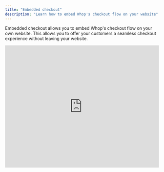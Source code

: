 ```yaml
---
title: "Embedded checkout"
description: "Learn how to embed Whop's checkout flow on your website"
---
```


Embedded checkout allows you to embed Whop's checkout flow on your own website. This allows you to offer your customers a seamless checkout experience without leaving your website.

<iframe width="100%" height="400" src="https://www.youtube.com/embed/0hGnAzwxd4g?si=0LDncN3P_MKfrsvD&rel=0" title="YouTube video player" frameborder="0" allow="accelerometer; autoplay; clipboard-write; encrypted-media; gyroscope; picture-in-picture; web-share" referrerpolicy="strict-origin-when-cross-origin" allowfullscreen />

## What you need to get started

### Step 1: Install the package

```bash
npm install @whop/react
```

### Step 2: Add the checkout element

```tsx
import { WhopCheckoutEmbed } from "@whop/react/checkout";

export default function Home() {
  return <WhopCheckoutEmbed planId="plan_XXXXXXXXX" />;
}
```

This component will now mount an iframe with the Whop checkout embed. Once the checkout is complete, the user will be redirected to the redirect url you specified in the settings on Whop.

You can configure the redirect url in your [whop's settings](https://whop.com/dashboard/whops/) or in your [company's settings](https://whop.com/dashboard/settings/checkout/) on the dashboard. If both are specified, the redirect url specified in the whop's settings will take precedence.

### Available controls

To get access to the controls of the checkout embed, you can use the `ref` prop.

```tsx
const ref = useCheckoutEmbedControls();

return <WhopCheckoutEmbed ref={ref} planId="plan_XXXXXXXXX" />;
```

#### **`submit`**

To submit checkout programmatically, you can use the `submit` method on the checkout element.

```tsx
ref.current?.submit();
```

#### **`getEmail`**

To get the email of the user who is checking out, you can use the `getEmail` method on the checkout element.

```tsx
const email = await ref.current?.getEmail();
console.log(email);
```

#### **`setEmail`**

To set the email of the user who is checking out, you can use the `setEmail` method on the checkout element.

```tsx
try {
  await ref.current?.setEmail("example@domain.com");
} catch (error) {
  console.error(error);
}
```

### Available properties

#### **`planId`**

**Required** - The plan id you want to checkout.

#### **`theme`**

**Optional** - The theme you want to use for the checkout.

Possible values are `light`, `dark` or `system`.

#### **`sessionId`**

**Optional** - The session id to use for the checkout.

This can be used to attach metadata to a checkout by first creating a session through the API and then passing the session id to the checkout element.

#### **`hidePrice`**

**Optional** - Turn on to hide the price in the embedded checkout form.

Defaults to `false`

#### **`hideTermsAndConditions`**

**Optional** - Set to `true` to hide the terms and conditions in the embedded checkout form.

Defaults to `false`

#### **`skipRedirect`**

**Optional** - Set to `true` to skip the final redirect and keep the top frame loaded.

Defaults to `false`

#### **`onComplete`**

**Optional** - A callback function that will be called when the checkout is complete.

<Note>This option will set `skipRedirect` to `true`</Note>

```tsx
<WhopCheckoutEmbed
  onComplete={(planId, receiptId) => {
    console.log(planId, receiptId);
  }}
  planId="plan_XXXXXXXXX"
/>
```

#### **`utm`**

**Optional** - The UTM parameters to add to the checkout URL.

**Note** - The keys must start with `utm_`

```tsx
<WhopCheckoutEmbed
  planId="plan_XXXXXXXXX"
  utm={{ utm_campaign: "ad_XXXXXXX" }}
/>
```

#### **`fallback`**

**Optional** - The fallback content to show while the checkout is loading.

```tsx
<WhopCheckoutEmbed fallback={<>loading...</>} planId="plan_XXXXXXXXX" />
```

#### **`prefill`**

**Optional** - The prefill options to apply to the checkout embed.

Used to prefill the email in the embedded checkout form.
This setting can be helpful when integrating the embed into a funnel that collects the email prior to payment already.

```tsx
<WhopCheckoutEmbed
  prefill={{ email: "example@domain.com" }}
  planId="plan_XXXXXXXXX"
/>
```

#### **`hideEmail`**

**Optional** - Set to `true` to hide the email input in the embedded checkout form. Make sure to display the users email in the parent page when setting this attribute.

Defaults to `false`

<Note>
  Use this in conjunction with the `prefill` attribute or the `setEmail` method
  to control the email input.
</Note>

```tsx
<WhopCheckoutEmbed hideEmail planId="plan_XXXXXXXXX" />
```

#### **`disableEmail`**

**Optional** - Set to `true` to disable the email input in the embedded checkout form.

Defaults to `false`

<Note>
  Use this in conjunction with the `prefill` attribute or the `setEmail` method
  to control the email input.
</Note>

```tsx
<WhopCheckoutEmbed disableEmail planId="plan_XXXXXXXXX" />
```

### Full example

```tsx
import { WhopCheckoutEmbed } from "@whop/react/checkout";

export default function Home() {
  return (
    <WhopCheckoutEmbed
      fallback={<>loading...</>}
      planId="plan_XXXXXXXXX"
      theme="light"
      hidePrice={false}
      sessionId="ch_XXXXXXXXX"
    />
  );
}
```

## Other websites

### Step 1: Add the script tag

To embed checkout, you need to add the following script tag into the `<head>` of your page:

```md
<script
  async
  defer
  src="https://js.whop.com/static/checkout/loader.js"
></script>
```

### Step 2: Add the checkout element

To create a checkout element, you need to include the following attribute on an element in your page:

```md
<div data-whop-checkout-plan-id="plan_XXXXXXXXX"></div>
```

This will now mount an iframe inside of the element with the plan id you provided. Once the checkout is complete, the user will be redirected to the redirect url you specified in the settings on Whop.

You can configure the redirect url in your [whop's settings](https://whop.com/dashboard/whops/) or in your [company's settings](https://whop.com/dashboard/settings/checkout/) on the dashboard. If both are specified, the redirect url specified in the whop's settings will take precedence.

### Available methods

First, attach an `id` to the checkout container:

```md
<div id="whop-embedded-checkout" data-whop-checkout-plan-id="plan_XXXXXXXXX"></div>
```

#### **`submit`**

To submit checkout programmatically, you can use the `submit` method on the checkout element.

```js
wco.submit("whop-embedded-checkout");
```

#### **`getEmail`**

To get the email of the user who is checking out, you can use the `getEmail` method on the checkout element.

```js
const email = await wco.getEmail("whop-embedded-checkout");
console.log(email);
```

#### **`setEmail`**

To set the email of the user who is checking out, you can use the `setEmail` method on the checkout element.

```js
wco.setEmail("whop-embedded-checkout", "example@domain.com");
```

### Available attributes

#### **`data-whop-checkout-plan-id`**

**Required** - The plan id you want to checkout.

> To get your plan id, you need to first create a plan in the **Manage Pricing** section on your whop page.

#### **`data-whop-checkout-theme`**

**Optional** - The theme you want to use for the checkout.

Possible values are `light`, `dark` or `system`.

```md
<div data-whop-checkout-theme="light" data-whop-checkout-plan-id="plan_XXXXXXXXX"></div>
```

#### **`data-whop-checkout-theme-accent-color`**

**Optional** - The accent color to apply to the checkout embed

Possible values are

- `tomato`
- `red`
- `ruby`
- `crimson`
- `pink`
- `plum`
- `purple`
- `violet`
- `iris`
- `cyan`
- `teal`
- `jade`
- `green`
- `grass`
- `brown`
- `blue`
- `orange`
- `indigo`
- `sky`
- `mint`
- `yellow`
- `amber`
- `lime`
- `lemon`
- `magenta`
- `gold`
- `bronze`
- `gray`

```md
<div data-whop-checkout-theme-accent-color="green" data-whop-checkout-plan-id="plan_XXXXXXXXX"></div>
```

#### **`data-whop-checkout-session`**

**Optional** - The session id to use for the checkout.

This can be used to attach metadata to a checkout by first creating a session through the API and then passing the session id to the checkout element.

```md
<div data-whop-checkout-session="ch_XXXXXXXXX" data-whop-checkout-plan-id="plan_XXXXXXXXX"></div>
```

#### **`data-whop-checkout-hide-price`**

**Optional** - Set to `true` to hide the price in the embedded checkout form.

Defaults to `false`

```md
<div data-whop-checkout-hide-price="true" data-whop-checkout-plan-id="plan_XXXXXXXXX"></div>
```

#### **`data-whop-checkout-hide-submit-button`**

**Optional** - Set to `true` to hide the submit button in the embedded checkout form.

Defaults to `false`

<Note>
  When using this Option, you will need to [programmatically submit](#submit)
  the checkout form.
</Note>

```md
<div data-whop-checkout-hide-submit-button="true" data-whop-checkout-plan-id="plan_XXXXXXXXX"></div>
```

#### **`data-whop-checkout-hide-tos`**

**Optional** - Set to `true` to hide the terms and conditions in the embedded checkout form.

Defaults to `false`

```md
<div data-whop-checkout-hide-tos="true" data-whop-checkout-plan-id="plan_XXXXXXXXX"></div>
```

#### **`data-whop-checkout-skip-redirect`**

**Optional** - Set to `true` to skip the final redirect and keep the top frame loaded.

Defaults to `false`

```md
<div data-whop-checkout-skip-redirect="true" data-whop-checkout-plan-id="plan_XXXXXXXXX"></div>
```

#### **`data-whop-checkout-on-complete`**

**Optional** - The callback to call when the checkout succeeds

<Note>This option will set `data-whop-checkout-skip-redirect` to `true`</Note>

```html
<script>
  window.onCheckoutComplete = (planId, receiptId) => {
    console.log(planId, receiptId);
  };
</script>

<div
  data-whop-checkout-on-complete="onCheckoutComplete"
  data-whop-checkout-plan-id="plan_XXXXXXXXX"
></div>
```

#### **`data-whop-checkout-on-state-change`**

**Optional** - The callback to call when state of the checkout changes

This can be used when programmatically controlling the submit of the checkout embed.

```html
<script>
  window.onCheckoutStateChange = (state) => {
    console.log(state);
  };
</script>

<div
  data-whop-checkout-on-state-change="onCheckoutStateChange"
  data-whop-checkout-plan-id="plan_XXXXXXXXX"
></div>
```

#### **`data-whop-checkout-skip-utm`**

By default any utm params from the main page will be forwarded to the checkout embed.

**Optional** - Set to `true` to prevent the automatic forwarding of utm parameters

Defaults to `false`

#### **`data-whop-checkout-prefill-email`**

Used to prefill the email in the embedded checkout form. This setting can be helpful when integrating the embed into a funnel that collects the email prior to payment already.

```md
<div data-whop-checkout-prefill-email="example@domain.com" data-whop-checkout-plan-id="plan_XXXXXXXXX"></div>
```

#### **`data-whop-checkout-hide-email`**

**Optional** - Set to `true` to hide the email input in the embedded checkout form. Make sure to display the users email in the parent page when setting this attribute.

Defaults to `false`

<Note>
  Use this in conjunction with the `data-whop-checkout-prefill-email` attribute
  or the `setEmail` method to control the email input.
</Note>

```md
<div data-whop-checkout-hide-email="true" data-whop-checkout-plan-id="plan_XXXXXXXXX"></div>
```

#### **`data-whop-checkout-disable-email`**

**Optional** - Set to `true` to disable the email input in the embedded checkout form.

Defaults to `false`

<Note>
  Use this in conjunction with the `data-whop-checkout-prefill-email` attribute
  or the `setEmail` method to control the email input.
</Note>

```md
<div data-whop-checkout-disable-email="true" data-whop-checkout-plan-id="plan_XXXXXXXXX"></div>
```

### Full example

```md
<!DOCTYPE html>
<html>
	<head>
		<meta charset="utf-8">
		<meta name="viewport" content="width=device-width">
		<script
			async
			defer
  			src="https://js.whop.com/static/checkout/loader.js"
		></script>
		<title>Whop embedded checkout example</title>
		<style>
			div {
				box-sizing: border-box;
			}
			body {
				margin: 0
			}
		</style>
	</head>
	<body>
		<div
			data-whop-checkout-plan-id="plan_XXXXXXXXX"
			data-whop-checkout-session="ch_XXXXXXXXX"
			data-whop-checkout-theme="light"
			data-whop-checkout-hide-price="false"
			style="height: fit-content; overflow: hidden; max-width: 50%;"
		></div>
	</body>
</html>
```
- **React** (for React websites)
- **Framer** (for Framer sites)
- **HTML/JavaScript** (for any website including ClickFunnels, GoHighLevel, WordPress, etc.)

## React setup

### Step 1: Install the package

```bash
npm install @whop/react
```

### Step 2: Add the checkout element

```tsx
import { WhopCheckoutEmbed } from "@whop/react/checkout";

export default function Home() {
  return <WhopCheckoutEmbed planId="plan_XXXXXXXXX" />;
}
```

Just swap out `plan_XXXXXXXXX` with your real Plan ID.

This component will now mount an iframe with the Whop checkout embed. Once the checkout is complete, the user will be redirected to the redirect url you specified in the settings on Whop.

You can configure the redirect url in your [whop's settings](https://whop.com/dashboard/whops/) or in your [company's settings](https://whop.com/dashboard/settings/checkout/) on the dashboard. If both are specified, the redirect url specified in the whop's settings will take precedence.

### Available React properties

#### **`planId`**

**Required** - The plan id you want to checkout.

#### **`theme`**

**Optional** - The theme you want to use for the checkout.

Possible values are `light`, `dark` or `system`.

#### **`sessionId`**

**Optional** - The session id to use for the checkout.

This can be used to attach metadata to a checkout by first creating a session through the API and then passing the session id to the checkout element.

#### **`hidePrice`**

**Optional** - Turn on to hide the price in the embedded checkout form.

Defaults to `false`

#### **`skipRedirect`**

**Optional** - Set to `true` to skip the final redirect and keep the top frame loaded.

Defaults to `false`

#### **`onComplete`**

**Optional** - A callback function that will be called when the checkout is complete.

<Note>
  This option will set `skipRedirect` to `true`
</Note>

```tsx
<WhopCheckoutEmbed
  onComplete={(planId, receiptId) => {
    console.log(planId, receiptId);
  }}
  planId="plan_XXXXXXXXX"
/>
```

#### **`utm`**

**Optional** - The UTM parameters to add to the checkout URL.

<Note>
  The keys must start with `utm_`
</Note>

```tsx
<WhopCheckoutEmbed
  planId="plan_XXXXXXXXX"
  utm={{ utm_campaign: "ad_XXXXXXX" }}
/>
```

#### **`fallback`**

**Optional** - The fallback content to show while the checkout is loading.

```tsx
<WhopCheckoutEmbed fallback={<>loading...</>} planId="plan_XXXXXXXXX" />
```

#### **`prefill`**

**Optional** - The prefill options to apply to the checkout embed.

Used to prefill the email in the embedded checkout form.
This setting can be helpful when integrating the embed into a funnel that collects the email prior to payment already.

```tsx
<WhopCheckoutEmbed
  prefill={{ email: "example@domain.com" }}
  planId="plan_XXXXXXXXX"
/>
```

### Full React example

```tsx
import { WhopCheckoutEmbed } from "@whop/react/checkout";

export default function Home() {
  return (
    <WhopCheckoutEmbed
      fallback={<>loading...</>}
      planId="plan_XXXXXXXXX"
      theme="light"
      hidePrice={false}
      sessionId="ch_XXXXXXXXX"
    />
  );
}
```

## Framer setup

To embed Whop checkout in a Framer project, you can utilize Framer Code components with the Whop React SDK.

### Step 1: Create a new Framer Code component

Navigate to the **Assets** tab in your framer project, click the **\+** button next to **Code** and select **New Code File**.

### Step 2: Add the checkout embed code component

<Note>
  You do not have to install the package explicitly. Framer will automatically detect and install the package for you.
</Note>

Paste the following code into the editor:

```tsx
import {
  WhopFramerCheckoutEmbed,
  propertyControls,
} from "@whop/framer/checkout";
import { addPropertyControls } from "framer";

/**
 * @framerSupportedLayoutWidth auto
 * @framerSupportedLayoutHeight auto
 */
export default function WhopCheckoutEmbed(props) {
  return <WhopFramerCheckoutEmbed {...props} />;
}

addPropertyControls(WhopCheckoutEmbed, propertyControls);
```

You can now use the checkout embed component in your project and configure it through the framer interface.

## HTML/JavaScript setup

This method works with any website - ClickFunnels, WordPress, GoHighLevel, or your own custom site.

### Step 1: Add the script tag

To embed checkout, you need to add the following script tag into the `<head>` of your page:

```md
<script
  async
  defer
  src="https://js.whop.com/static/checkout/loader.js"
></script>
```

### Step 2: Add the checkout element

To create a checkout element, you need to include the following attribute on an element in your page:

```md
<div data-whop-checkout-plan-id="plan_XXXXXXXXX"></div>
```

This will now mount an iframe inside of the element with the plan id you provided. Once the checkout is complete, the user will be redirected to the redirect url you specified in the settings on Whop.

You can configure the redirect url in your [whop's settings](https://whop.com/dashboard/whops/) or in your [company's settings](https://whop.com/dashboard/settings/checkout/) on the dashboard. If both are specified, the redirect url specified in the whop's settings will take precedence.

### Available HTML attributes

#### **`data-whop-checkout-plan-id`**

**Required** - The plan id you want to checkout.

<Tip>
  To get your plan id, you need to first create a plan in the Manage Pricing section on your whop page.
</Tip>

#### **`data-whop-checkout-theme`**

**Optional** - The theme you want to use for the checkout.

Possible values are `light`, `dark` or `system`.

```md
<div data-whop-checkout-theme="light" data-whop-checkout-plan-id="plan_XXXXXXXXX"></div>
```

#### **`data-whop-checkout-theme-accent-color`**

**Optional** - The accent color to apply to the checkout embed

Possible values are

- `tomato`
- `red`
- `ruby`
- `crimson`
- `pink`
- `plum`
- `purple`
- `violet`
- `iris`
- `cyan`
- `teal`
- `jade`
- `green`
- `grass`
- `brown`
- `blue`
- `orange`
- `indigo`
- `sky`
- `mint`
- `yellow`
- `amber`
- `lime`
- `lemon`
- `magenta`
- `gold`
- `bronze`
- `gray`

```md
<div data-whop-checkout-theme-accent-color="green" data-whop-checkout-plan-id="plan_XXXXXXXXX"></div>
```

#### **`data-whop-checkout-session`**

**Optional** - The session id to use for the checkout.

This can be used to attach metadata to a checkout by first creating a session through the API and then passing the session id to the checkout element.

```md
<div data-whop-checkout-session="ch_XXXXXXXXX" data-whop-checkout-plan-id="plan_XXXXXXXXX"></div>
```

#### **`data-whop-checkout-hide-price`**

**Optional** - Set to `true` to hide the price in the embedded checkout form.

Defaults to `false`

```md
<div data-whop-checkout-hide-price="true" data-whop-checkout-plan-id="plan_XXXXXXXXX"></div>
```

#### **`data-whop-checkout-skip-redirect`**

**Optional** - Set to `true` to skip the final redirect and keep the top frame loaded.

Defaults to `false`

```md
<div data-whop-checkout-skip-redirect="true" data-whop-checkout-plan-id="plan_XXXXXXXXX"></div>
```

#### **`data-whop-checkout-on-complete`**

**Optional** - The callback to call when the checkout succeeds

<Note>
  This option will set `data-whop-checkout-skip-redirect` to `true`
</Note>

```html
<script>
  window.onCheckoutComplete = (planId, receiptId) => {
    console.log(planId, receiptId);
  };
</script>

<div
  data-whop-checkout-on-complete="onCheckoutComplete"
  data-whop-checkout-plan-id="plan_XXXXXXXXX"
></div>
```

#### **`data-whop-checkout-skip-utm`**

By default any utm params from the main page will be forwarded to the checkout embed.

**Optional** - Set to `true` to prevent the automatic forwarding of utm parameters

Defaults to `false`

#### **`data-whop-checkout-prefill-email`**

Used to prefill the email in the embedded checkout form. This setting can be helpful when integrating the embed into a funnel that collects the email prior to payment already.

```md
<div data-whop-checkout-prefill-email="example@domain.com" data-whop-checkout-plan-id="plan_XXXXXXXXX"></div>
```

### Full HTML example

```md
<!DOCTYPE html>
<html>
	<head>
		<meta charset="utf-8">
		<meta name="viewport" content="width=device-width">
		<script
			async
			defer
  			src="https://js.whop.com/static/checkout/loader.js"
		></script>
		<title>Whop embedded checkout example</title>
		<style>
			div {
				box-sizing: border-box;
			}
			body {
				margin: 0
			}
		</style>
	</head>
	<body>
		<div
			data-whop-checkout-plan-id="plan_XXXXXXXXX"
			data-whop-checkout-session="ch_XXXXXXXXX"
			data-whop-checkout-theme="light"
			data-whop-checkout-hide-price="false"
			style="height: fit-content; overflow: hidden; max-width: 50%;"
		></div>
	</body>
</html>
```

## FAQs

<AccordionGroup>
  <Accordion title="Why is my checkout not loading?">
    Make sure you've correctly replaced `plan_XXXXXXXXX` or `PLAN_ID_HERE` in the code snippets with your actual Plan ID from the Whop dashboard. Also verify that the script tag is properly loaded in the `<head>` section if using HTML/JS.
  </Accordion>
  <Accordion title="Where do I find my Plan ID?">
    Go to your **Dashboard** \> **Checkout links** \> Click the **three dots (⋮)** on your pricing option \> Hover over **Details** \> Click the ID (starts with `plan_`) to copy it.
  </Accordion>
  <Accordion title="Can I embed multiple checkouts on the same page?">
    Yes, you can add multiple checkout embeds with different Plan IDs. Each embed operates independently.
  </Accordion>
  <Accordion title="How do I change the checkout theme?">
    For React: add `theme="dark"` or `theme="light"` as a property. For HTML: add `data-whop-checkout-theme="dark"` to your div element.
  </Accordion>
  <Accordion title="Can I hide the price in the embedded checkout?">
    Yes, add `hidePrice={true}` in React or `data-whop-checkout-hide-price="true"` in HTML to hide the price display.
  </Accordion>
  <Accordion title="What happens after a customer completes checkout?">
    By default, customers are redirected to your whop. You can customize this by setting a custom redirect URL or skipping the redirect entirely.
  </Accordion>
  <Accordion title="How do I prevent the redirect after checkout?">
    Use `skipRedirect={true}` in React or `data-whop-checkout-skip-redirect="true"` in HTML to keep users on the same page.
  </Accordion>
  <Accordion title="Is the embedded checkout mobile-responsive?">
    Yes, the checkout automatically adapts to different screen sizes and devices.
  </Accordion>
  <Accordion title="Can I customize the checkout's appearance with CSS?">
    You can style the wrapper using the `.whop-checkout-wrapper iframe` CSS class, but the checkout content itself cannot be modified for security reasons.
  </Accordion>
  <Accordion title="Can I pre-fill customer information?">
    Yes, use `prefill={{ email: "customer@example.com" }}` in React or `data-whop-checkout-prefill-email="customer@example.com"` in HTML.
  </Accordion>
</AccordionGroup>
